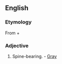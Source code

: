 ==English==

===Etymology===
From {{etyl|grc|en}} {{term|ἀκανθο-||spine|tr=akantho-|lang=grc|sc=polytonic}} + {{term|φορός||bearing|tr=phoros|lang=grc|sc=polytonic}}

===Adjective===
{{head|en|adjective}}

# Spine-bearing. - [[Gray]]